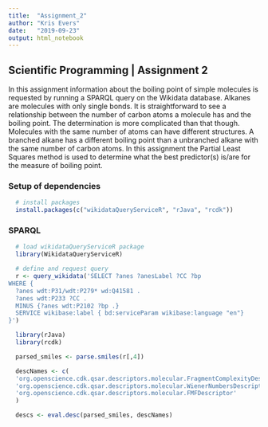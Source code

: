 ---
title:  "Assignment_2"
author: "Kris Evers"
date:   "2019-09-23"
output: html_notebook
---

## Scientific Programming | Assignment 2

In this assignment information about the boiling point of simple molecules is requested by running a SPARQL query on the Wikidata database. Alkanes are molecules with only single bonds. It is straightforward to see a relationship between the number of carbon atoms a molecule has and the boiling point. The determination is more complicated than that though. Molecules with the same number of atoms can have different structures. A branched alkane has a different boiling point than a unbranched alkane with the same number of carbon atoms. In this assignment the Partial Least Squares method is used to determine what the best predictor(s) is/are for the measure of boiling point.

### Setup of dependencies

```{r library, echo = FALSE, error=FALSE}
  # install packages
  install.packages(c("wikidataQueryServiceR", "rJava", "rcdk"))
```

### SPARQL

```{r query}
  # load wikidataQueryServiceR package
  library(WikidataQueryServiceR)

  # define and request query
  r <- query_wikidata('SELECT ?anes ?anesLabel ?CC ?bp
WHERE {
  ?anes wdt:P31/wdt:P279* wd:Q41581 .
  ?anes wdt:P233 ?CC .
  MINUS {?anes wdt:P2102 ?bp .}
  SERVICE wikibase:label { bd:serviceParam wikibase:language "en"}
}')
```

```{r smiles}
  library(rJava)
  library(rcdk)

  parsed_smiles <- parse.smiles(r[,4])

  descNames <- c(
  'org.openscience.cdk.qsar.descriptors.molecular.FragmentComplexityDescriptor',
  'org.openscience.cdk.qsar.descriptors.molecular.WienerNumbersDescriptor',
  'org.openscience.cdk.qsar.descriptors.molecular.FMFDescriptor'
  )

  descs <- eval.desc(parsed_smiles, descNames)
```

```{r pls}

```
